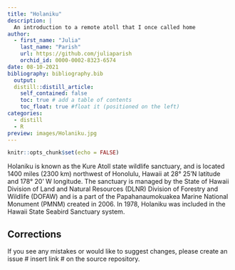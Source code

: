 ---
title: "Holaniku"
description: |
  An introduction to a remote atoll that I once called home
author:
  - first_name: "Julia"
    last_name: "Parish"
    url: https://github.com/juliaparish
    orchid_id: 0000-0002-8323-6574
date: 08-10-2021
bibliography: bibliography.bib
  output:
  distill::distill_article:
    self_contained: false
    toc: true # add a table of contents
    toc_float: true #float it (positioned on the left)
categories:
  - distill
  - R
preview: images/Holaniku.jpg
---


```{r setup, include=FALSE}
knitr::opts_chunk$set(echo = FALSE)
```

Holaniku is known as the Kure Atoll state wildlife sanctuary, and is located 1400 miles (2300 km) northwest of Honolulu, Hawaii at 28° 25’N latitude and 178° 20’ W longitude. The sanctuary is managed by the State of Hawaii Division of Land and Natural Resources (DLNR) Division of Forestry and Wildlife (DOFAW) and is a part of the Papahanaumokuakea Marine National Monument (PMNM) created in 2006. In 1978, Holaniku was included in the Hawaii State Seabird Sanctuary system. 



## Corrections {.appendix}

If you see any mistakes or would like to suggest changes, please create an issue # insert link # on the source repository.

